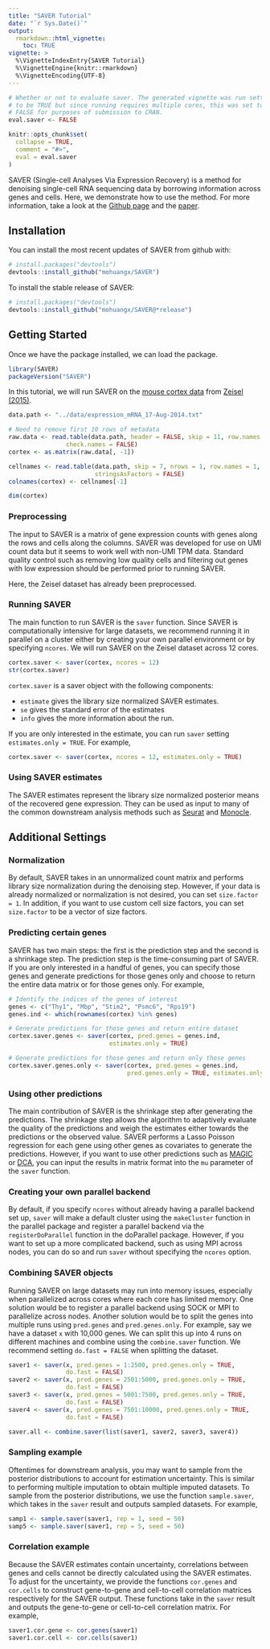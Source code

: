 ```yaml
---
title: "SAVER Tutorial"
date: "`r Sys.Date()`"
output: 
  rmarkdown::html_vignette:
    toc: TRUE
vignette: >
  %\VignetteIndexEntry{SAVER Tutorial}
  %\VignetteEngine{knitr::rmarkdown}
  %\VignetteEncoding{UTF-8}
---
```


```r
# Whether or not to evaluate saver. The generated vignette was run setting it
# to be TRUE but since running requires multiple cores, this was set to be 
# FALSE for purposes of submission to CRAN.
eval.saver <- FALSE
```


```r
knitr::opts_chunk$set(
  collapse = TRUE,
  comment = "#>",
  eval = eval.saver
)
```

SAVER (Single-cell Analyses Via Expression Recovery) is a method for denoising single-cell RNA sequencing data by borrowing information across genes and cells. Here, we demonstrate how to use the method. For more information, take a look at the [Github page](https://github.com/mohuangx/SAVER) and the [paper](https://doi.org/10.1038/s41592-018-0033-z).

## Installation

You can install the most recent updates of SAVER from github with:

```r
# install.packages("devtools")
devtools::install_github("mohuangx/SAVER")
```
To install the stable release of SAVER:

```r
# install.packages("devtools")
devtools::install_github("mohuangx/SAVER@*release")
```

## Getting Started

Once we have the package installed, we can load the package. 

```r
library(SAVER)
packageVersion("SAVER")
```

In this tutorial, we will run SAVER on the [mouse cortex data](https://storage.googleapis.com/linnarsson-lab-www-blobs/blobs/cortex/expression_mRNA_17-Aug-2014.txt) from [Zeisel (2015)](http://www.sciencemag.org/content/early/2015/02/18/science.aaa1934.abstract).

```r
data.path <- "../data/expression_mRNA_17-Aug-2014.txt"

# Need to remove first 10 rows of metadata
raw.data <- read.table(data.path, header = FALSE, skip = 11, row.names = 1, 
                check.names = FALSE)
cortex <- as.matrix(raw.data[, -1])

cellnames <- read.table(data.path, skip = 7, nrows = 1, row.names = 1, 
                        stringsAsFactors = FALSE)
colnames(cortex) <- cellnames[-1]

dim(cortex)
```

### Preprocessing

The input to SAVER is a matrix of gene expression counts with genes along the rows and cells along the columns. SAVER was developed for use on UMI count data but it seems to work well with non-UMI TPM data. Standard quality control such as removing low quality cells and filtering out genes with low expression should be performed prior to running SAVER. 

Here, the Zeisel dataset has already been preprocessed. 

### Running SAVER

The main function to run SAVER is the `saver` function. Since SAVER is computationally intensive for large datasets, we recommend running it in parallel on a cluster either by creating your own parallel environment or by specifying `ncores`. We will run SAVER on the Zeisel dataset across 12 cores.

```r
cortex.saver <- saver(cortex, ncores = 12)
str(cortex.saver)
```

`cortex.saver` is a saver object with the following components:

* `estimate` gives the library size normalized SAVER estimates.
* `se` gives the standard error of the estimates
* `info` gives the more information about the run.

If you are only interested in the estimate, you can run `saver` setting `estimates.only = TRUE`. For example,

```r
cortex.saver <- saver(cortex, ncores = 12, estimates.only = TRUE)
```

### Using SAVER estimates

The SAVER estimates represent the library size normalized posterior means of the recovered gene expression. They can be used as input to many of the common downstream analysis methods such as [Seurat](https://satijalab.org/seurat/) and [Monocle](http://cole-trapnell-lab.github.io/monocle-release/). 

## Additional Settings

### Normalization

By default, SAVER takes in an unnormalized count matrix and performs library size normalization during the denoising step. However, if your data is already normalized or normalization is not desired, you can set `size.factor = 1`. In addition, if you want to use custom cell size factors, you can set `size.factor` to be a vector of size factors. 

### Predicting certain genes

SAVER has two main steps: the first is the prediction step and the second is a shrinkage step. The prediction step is the time-consuming part of SAVER. If you are only interested in a handful of genes, you can specify those genes and generate predictions for those genes only and choose to return the entire data matrix or for those genes only. For example,

```r
# Identify the indices of the genes of interest
genes <- c("Thy1", "Mbp", "Stim2", "Psmc6", "Rps19")
genes.ind <- which(rownames(cortex) %in% genes)

# Generate predictions for those genes and return entire dataset
cortex.saver.genes <- saver(cortex, pred.genes = genes.ind, 
                            estimates.only = TRUE)

# Generate predictions for those genes and return only those genes
cortex.saver.genes.only <- saver(cortex, pred.genes = genes.ind, 
                                 pred.genes.only = TRUE, estimates.only = TRUE)
```

### Using other predictions

The main contribution of SAVER is the shrinkage step after generating the predictions. The shrinkage step allows the algorithm to adaptively evaluate the quality of the predictions and weigh the estimates either towards the predictions or the observed value. SAVER performs a Lasso Poisson regression for each gene using other genes as covariates to generate the predictions. However, if you want to use other predictions such as [MAGIC](https://github.com/KrishnaswamyLab/MAGIC) or [DCA](https://github.com/theislab/dca), you can input the results in matrix format into the `mu` parameter of the `saver` function.

### Creating your own parallel backend

By default, if you specify `ncores` without already having a parallel backend set up, `saver` will make a default cluster using the `makeCluster` function in the parallel package and register a parallel backend via the `registerDoParallel` function in the doParallel package. However, if you want to set up a more complicated backend, such as using MPI across nodes, you can do so and run `saver` without specifying the `ncores` option.   

### Combining SAVER objects

Running SAVER on large datasets may run into memory issues, especially when parallelized across cores where each core has limited memory. One solution would be to register a parallel backend using SOCK or MPI to parallelize across nodes. Another solution would be to split the genes into multiple runs using `pred.genes` and `pred.genes.only`. For example, say we have a dataset `x` with 10,000 genes. We can split this up into 4 runs on different machines and combine using the `combine.saver` function. We recommend setting `do.fast = FALSE` when splitting the dataset.

```r
saver1 <- saver(x, pred.genes = 1:2500, pred.genes.only = TRUE, 
                do.fast = FALSE)
saver2 <- saver(x, pred.genes = 2501:5000, pred.genes.only = TRUE,
                do.fast = FALSE)
saver3 <- saver(x, pred.genes = 5001:7500, pred.genes.only = TRUE,
                do.fast = FALSE)
saver4 <- saver(x, pred.genes = 7501:10000, pred.genes.only = TRUE,
                do.fast = FALSE)

saver.all <- combine.saver(list(saver1, saver2, saver3, saver4))
```

### Sampling example

Oftentimes for downstream analysis, you may want to sample from the posterior distributions to account for estimation uncertainty. This is similar to performing multiple imputation to obtain multiple imputed datasets. To sample from the posterior distributions, we use the function `sample.saver`, which takes in the `saver` result and outputs sampled datasets. For example,

```r
samp1 <- sample.saver(saver1, rep = 1, seed = 50)
samp5 <- sample.saver(saver1, rep = 5, seed = 50)
```

### Correlation example

Because the SAVER estimates contain uncertainty, correlations between genes and cells cannot be directly calculated using the SAVER estimates. To adjust for the uncertainty, we provide the functions `cor.genes` and `cor.cells` to construct gene-to-gene and cell-to-cell correlation matrices respectively for the SAVER output. These functions take in the `saver` result and outputs the gene-to-gene or cell-to-cell correlation matrix. For example,

```r
saver1.cor.gene <- cor.genes(saver1)
saver1.cor.cell <- cor.cells(saver1)
```

